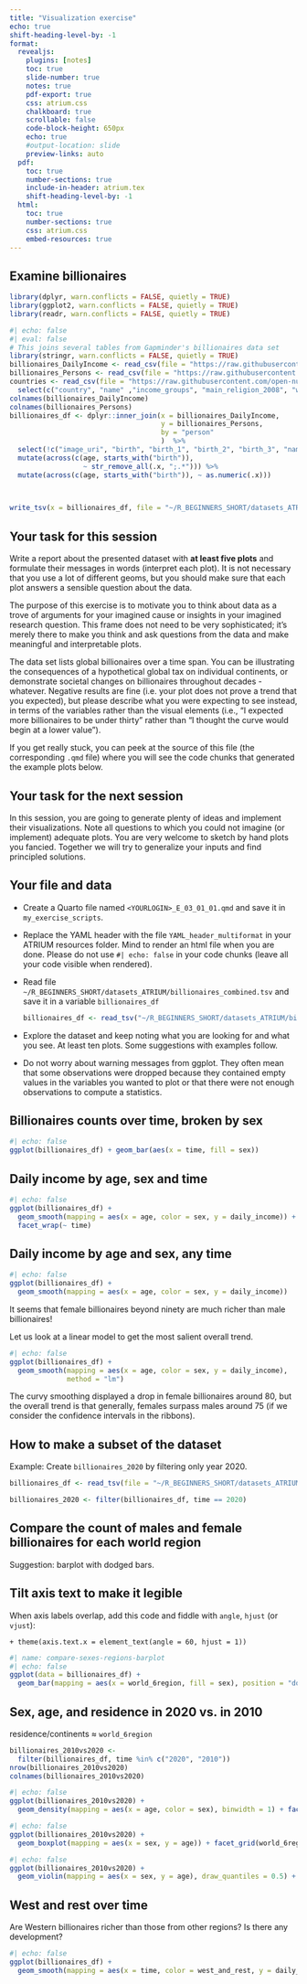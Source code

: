```yaml
---
title: "Visualization exercise"
echo: true
shift-heading-level-by: -1
format:
  revealjs:
    plugins: [notes]
    toc: true
    slide-number: true
    notes: true
    pdf-export: true
    css: atrium.css
    chalkboard: true
    scrollable: false
    code-block-height: 650px
    echo: true
    #output-location: slide
    preview-links: auto
  pdf:
    toc: true
    number-sections: true
    include-in-header: atrium.tex
    shift-heading-level-by: -1
  html:
    toc: true
    number-sections: true
    css: atrium.css
    embed-resources: true
---
```


## Examine billionaires

```r
library(dplyr, warn.conflicts = FALSE, quietly = TRUE)
library(ggplot2, warn.conflicts = FALSE, quietly = TRUE)
library(readr, warn.conflicts = FALSE, quietly = TRUE)
```

```r
#| echo: false
#| eval: false
# This joins several tables from Gapminder's billionaires data set 
library(stringr, warn.conflicts = FALSE, quietly = TRUE)
billionaires_DailyIncome <- read_csv(file = "https://raw.githubusercontent.com/open-numbers/ddf--gapminder--billionaires/refs/heads/master/ddf--datapoints--daily_income--by--person--time.csv", show_col_types = FALSE)
billionaires_Persons <- read_csv(file = "https://raw.githubusercontent.com/open-numbers/ddf--gapminder--billionaires/refs/heads/master/ddf--entities--person.csv", show_col_types = TRUE)
countries <- read_csv(file = "https://raw.githubusercontent.com/open-numbers/ddf--gapminder--billionaires/refs/heads/master/ddf--entities--geo--country.csv", show_col_types = FALSE) %>% 
  select(c("country", "name" ,"income_groups", "main_religion_2008", "world_6region", "west_and_rest"))
colnames(billionaires_DailyIncome)
colnames(billionaires_Persons)
billionaires_df <- dplyr::inner_join(x = billionaires_DailyIncome, 
                                     y = billionaires_Persons,
                                     by = "person"
                                     )  %>% 
  select(!c("image_uri", "birth", "birth_1", "birth_2", "birth_3", "names")) %>% inner_join(y = countries, by = c("countries" = "country")) %>% 
  mutate(across(c(age, starts_with("birth")), 
                  ~ str_remove_all(.x, ";.*"))) %>% 
  mutate(across(c(age, starts_with("birth")), ~ as.numeric(.x)))

  

write_tsv(x = billionaires_df, file = "~/R_BEGINNERS_SHORT/datasets_ATRIUM/billionaires_combined.tsv" )
```

## Your task for this session

Write a report about the presented dataset with **at least five plots** and formulate their messages in words (interpret each plot). It is not necessary that you use a lot of different geoms, but you should make sure that each plot answers a sensible question about the data.

The purpose of this exercise is to motivate you to think about data as a trove of arguments for your imagined cause or insights in your imagined research question. This frame does not need to be very sophisticated; it's merely there to make you think and ask questions from the data and make meaningful and interpretable plots.

The data set lists global billionaires over a time span. You can be illustrating the consequences of a hypothetical global tax on individual continents, or demonstrate societal changes on billionaires throughout decades - whatever. Negative results are fine (i.e. your plot does not prove a trend that you expected), but please describe what you were expecting to see instead, in terms of the variables rather than the visual elements (i.e., "I expected more billionaires to be under thirty" rather than "I thought the curve would begin at a lower value").

If you get really stuck, you can peek at the source of this file (the corresponding `.qmd` file) where you will see the code chunks that generated the example plots below.

## Your task for the next session

In this session, you are going to generate plenty of ideas and implement their visualizations. Note all questions to which you could not imagine (or implement) adequate plots. You are very welcome to sketch by hand plots you fancied. Together we will try to generalize your inputs and find principled solutions.

## Your file and data

-   Create a Quarto file named `<YOURLOGIN>_E_03_01_01.qmd` and save it in `my_exercise_scripts`.

-   Replace the YAML header with the file `YAML_header_multiformat` in your ATRIUM resources folder. Mind to render an html file when you are done. Please do not use `#| echo: false` in your code chunks (leave all your code visible when rendered).

-   Read file `~/R_BEGINNERS_SHORT/datasets_ATRIUM/billionaires_combined.tsv` and save it in a variable `billionaires_df`

    ```r
    billionaires_df <- read_tsv("~/R_BEGINNERS_SHORT/datasets_ATRIUM/billionaires_combined.tsv")
    ```

-   Explore the dataset and keep noting what you are looking for and what you see. At least ten plots. Some suggestions with examples follow.

-   Do not worry about warning messages from ggplot. They often mean that some observations were dropped because they contained empty values in the variables you wanted to plot or that there were not enough observations to compute a statistics.

## Billionaires counts over time, broken by sex

```r
#| echo: false
ggplot(billionaires_df) + geom_bar(aes(x = time, fill = sex))
```

## Daily income by age, sex and time

```r
#| echo: false
ggplot(billionaires_df) + 
  geom_smooth(mapping = aes(x = age, color = sex, y = daily_income)) + 
  facet_wrap(~ time)
```

## Daily income by age and sex, any time

```r
#| echo: false
ggplot(billionaires_df) + 
  geom_smooth(mapping = aes(x = age, color = sex, y = daily_income)) 
```

It seems that female billionaires beyond ninety are much richer than male billionaires!

Let us look at a linear model to get the most salient overall trend.

```r
#| echo: false
ggplot(billionaires_df) + 
  geom_smooth(mapping = aes(x = age, color = sex, y = daily_income),
              method = "lm") 
```

The curvy smoothing displayed a drop in female billionaires around 80, but the overall trend is that generally, females surpass males around 75 (if we consider the confidence intervals in the ribbons).

## How to make a subset of the dataset

Example: Create `billionaires_2020` by filtering only year 2020.

```r
billionaires_df <- read_tsv(file = "~/R_BEGINNERS_SHORT/datasets_ATRIUM/billionaires_combined.tsv", show_col_types = FALSE)
```

```r
billionaires_2020 <- filter(billionaires_df, time == 2020) 

```

## Compare the count of males and female billionaires for each world region

Suggestion: barplot with dodged bars.

::: callout-tip
## Tilt axis text to make it legible

When axis labels overlap, add this code and fiddle with `angle`, `hjust` (or `vjust`):

`+ theme(axis.text.x = element_text(angle = 60, hjust = 1))`
:::

```r
#| name: compare-sexes-regions-barplot
#| echo: false
ggplot(data = billionaires_df) + 
  geom_bar(mapping = aes(x = world_6region, fill = sex), position = "dodge") + theme(axis.text.x = element_text(angle = 60, hjust = 1))
```

## Sex, age, and residence in 2020 vs. in 2010

residence/continents $\approx$ `world_6region`

```r
billionaires_2010vs2020 <- 
  filter(billionaires_df, time %in% c("2020", "2010"))
nrow(billionaires_2010vs2020)
colnames(billionaires_2010vs2020)
```

```r
#| echo: false
ggplot(billionaires_2010vs2020) + 
  geom_density(mapping = aes(x = age, color = sex), binwidth = 1) + facet_grid(world_6region ~ time)
```

```r
#| echo: false
ggplot(billionaires_2010vs2020) + 
  geom_boxplot(mapping = aes(x = sex, y = age)) + facet_grid(world_6region ~ time)
```

```r
#| echo: false
ggplot(billionaires_2010vs2020) + 
  geom_violin(mapping = aes(x = sex, y = age), draw_quantiles = 0.5) + facet_grid(world_6region ~ time)
```

## West and rest over time

Are Western billionaires richer than those from other regions? Is there any development?

```r
#| echo: false
ggplot(billionaires_df) + 
  geom_smooth(mapping = aes(x = time, color = west_and_rest, y = daily_income ) )
```

